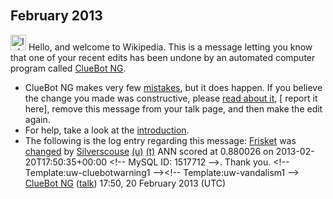 <article id="38585435" title=User talk:Silverscouse>
	<talkpage id="38585435" title="User talk:Silverscouse">


== February 2013 ==
[[Image:Information.svg|left|25px|alt=|link=]] Hello, and welcome to Wikipedia. This is a message letting you know that one of your recent edits has been undone by an automated computer program called [[User:ClueBot NG|ClueBot NG]].
{{clear}}
* ClueBot NG makes very few [[User:ClueBot NG#Information About False Positives|mistakes]], but it does happen. If you believe the change you made was constructive, please [[User:ClueBot NG#Information About False Positives|read about it]], [{{User:ClueBot NG/Warnings/FPReport|1517712}} report it here], remove this message from your talk page, and then make the edit again.
* For help, take a look at the [[Wikipedia:Introduction|introduction]].
* The following is the log entry regarding this message: [[Frisket]] was [http://en.wikipedia.org/w/index.php?title=Frisket&amp;diff=539263399&amp;oldid=536500368 changed] by [[Special:Contributions/Silverscouse|Silverscouse]] [[User:Silverscouse|(u)]] [[User talk:Silverscouse|(t)]] ANN scored at 0.880026 on 2013-02-20T17:50:35+00:00 &lt;!-- MySQL ID: 1517712 --&gt;. Thank you. &lt;!-- Template:uw-cluebotwarning1 --&gt;&lt;!-- Template:uw-vandalism1 --&gt; [[User:ClueBot NG|ClueBot NG]] ([[User talk:ClueBot NG|talk]]) 17:50, 20 February 2013 (UTC)
	</talkpage>
</article>